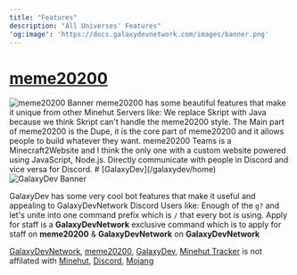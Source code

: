 ```yaml
---
title: "Features"
description: "All Universes' Features"
'og:image': 'https://docs.galaxydevnetwork.com/images/banner.png'
---
```


# [meme20200](/meme20200/home)
<img src="/images/me20-banner.png" alt="meme20200 Banner" title="meme20200 Banner" />
meme20200 has some beautiful features that make it unique from other Minehut Servers like:
<AccordionGroup>
    <Accordion title="Java Over Skript" defaultOpen={true}>
        We replace Skript with Java because we think Skript can't handle the meme20200 style.
    </Accordion>
    <Accordion title="Dupe" defaultOpen={true}>
        The Main part of meme20200 is the Dupe, it is the core part of meme20200 and it allows people to build whatever they want.
    </Accordion>
    <Accordion title="Minecraft 2 Website Sync" defaultOpen={true}>
        meme20200 Teams is a Minecraft2Website and I think the only one with a custom website powered using JavaScript, Node.js. 
    </Accordion>
    <Accordion title="Minecraft to Discord (vice-versa)" defaultOpen={true}>
        Directly communicate with people in Discord and vice versa for Discord. 
    </Accordion> 
</AccordionGroup> 
# [GalaxyDev](/galaxydev/home)
<img src="/images/gd-banner.png" alt="GalaxyDev Banner" title="GalaxyDev Banner" />

GalaxyDev has some very cool bot features that make it useful and appealing to GalaxyDevNetwork Discord Users like:
<AccordionGroup>
    <Accordion title="Slash Commands" defaultOpen={true}>
        Enough of the `g?` and let's unite into one command prefix which is `/` that every bot is using.
    </Accordion>
    <Accordion title="Apply For Staff (meme20200 x GalaxyDev)" defaultOpen={true}>
        Apply for staff is a **GalaxyDevNetwork** exclusive command which is to apply for staff on **meme20200** & **GalaxyDevNetwork** on **GalaxyDevNetwork**
    </Accordion>
</AccordionGroup>

[GalaxyDevNetwork](https://galaxydevnetwork.com), [meme20200](https://meme20200.net), [GalaxyDev](/galaxydev/home), [Minehut Tracker](/mhtracker/home) is not affilated with [Minehut](https://minehut.com), [Discord](https://discord.com), [Mojang](https://minecraft.net)